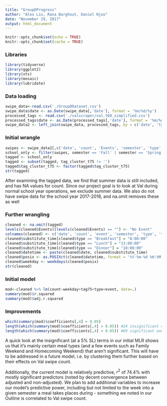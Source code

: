 ```yaml
---
title: "GroupDProgress"
author: "Alex Liu, Rana Barghout, Daniel Njoo"
date: "November 29, 2017"
output: html_document
---
```


```r
knitr::opts_chunk$set(echo = TRUE)
knitr::opts_chunk$set(cache = TRUE)
```

### Libraries
```r
library(tidyverse)
library(ggplot2)
library(xts)
library(mosaic)
library(lubridate)
```

### Data loading
```r
swipe_data<-read.csv('./GroupDDataset.csv')
swipe_data$date <- as.Date(swipe_data[,'date'], format = '%m/%d/%y')
processed_tags <- read.csv('./valscraper/val_t60_simplified.csv')
processed_tags$date <- as.Date(processed_tags[,'date'], format = '%m/%d/%y')
swipe_data2 <- left_join(swipe_data, processed_tags, by = c('date', 'type'))
```

### Initial wrangle
```r
swipes <- swipe_data2[,c('date', 'count', 'Events', 'semester', 'type', 'tag_cluster_t75', 'tag_cluster_t69', 'tag_cluster_t66')]
school_only <- filter(swipes, semester == 'Fall' | semester == 'Spring')
tagged <- school_only
tagged <- subset(tagged, tag_cluster_t75 != '')
tagged$tag_cluster_t75 <- factor(tagged$tag_cluster_t75)
str(tagged)
```

After examining the tagged data, we find that summer data is still included, and has NA values for count. Since our project goal is to look at Val during normal school year operations, we exclude summer data. We also do not have swipe data for the school year 2017-2018, and na.omit removes these as well

### Further wrangling
```r
cleaned <- na.omit(tagged)
levels(cleaned$Events)[levels(cleaned$Events) == ""] <- "No Event"
colnames(cleaned) <- c('date', 'count', 'event', 'semester', 'type', 'tag75', 'tag69', 'tag66')
cleaned$substitute_time[cleaned$type == "Breakfast"] = "8:00:00"
cleaned$substitute_time[cleaned$type == "Lunch"] = "13:00:00"
cleaned$substitute_time[cleaned$type == "Dinner"] = "18:00:00"
cleaned$datetime <- paste(cleaned$date, cleaned$substitute_time)
cleaned$posix <- as.POSIXct(cleaned$datetime, format = '%Y-%m-%d %H:%M:%S')
cleaned$weekday <- weekdays(cleaned$posix)
str(cleaned)
```

### Initial model
```r
mod<-cleaned %>% lm(count~weekday+tag75+type+event, data=.)
summary(mod)$r.squared
summary(mod)$adj.r.squared
```

### Improvements
```r
which(summary(mod)$coefficients[,4] > 0.05)
length(which(summary(mod)$coefficients[,4] > 0.05)) #24 insignificant coefficients
length(which(summary(mod)$coefficients[,4] < 0.05)) #69 significant ones, including all non-meal types
```

A quick look at the insignificant (at a 5% SL) terms in our initial MLR shows us that it's mainly certain meal types (and a few events such as Family Weekend and Homecoming Weekend) that aren't significant. This will have to be addressed in a future model, i.e. by clustering them further based on their effects on Val swipe count.

Additionally, the current model is relatively predictive, $r^2$ of 74.4% with mostly significant predictors (noted by decent convergence between adjusted and non-adjusted). We plan to add additional variables to increase our model's predictive power, including but not limited to the week into a given semester a meal takes places during - something we noted in our Outline is correlated to Val swipe count.
